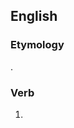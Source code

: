 ==English==

===Etymology===
{{suffix|en|beseem|est}}.

===Verb===
{{head|en|verb form}}

# {{en-archaic second-person singular of|beseem|lang=en}}